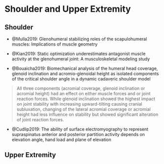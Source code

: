 # Shoulder and Upper Extremity



## Shoulder

- @Mulla2019: Glenohumeral stabilizing roles of the scapulohumeral muscles: Implications of muscle geometry


- @Kian2019: Static optimization underestimates antagonist muscle activity at the glenohumeral joint: A musculoskeletal modeling study

- @Bouaicha2019: Biomechanical analysis of the humeral head coverage, glenoid inclination and acromio-glenoidal height as isolated components of the critical shoulder angle in a dynamic cadaveric shoulder model

> All three components (acromial coverage, glenoid inclination or acromial height) had an effect on either muscle forces and or joint reaction forces. While glenoid inclination showed the highest impact on joint stability with increasing upward-tilting causing cranial subluxation, changing of the lateral acromial coverage or acromial height had less influence on stability but showed significant alteration of joint reaction forces.

- @Cudlip2019: The ability of surface electromyography to represent supraspinatus anterior and posterior partition activity depends on elevation angle, hand load and plane of elevation



## Upper Extremity
